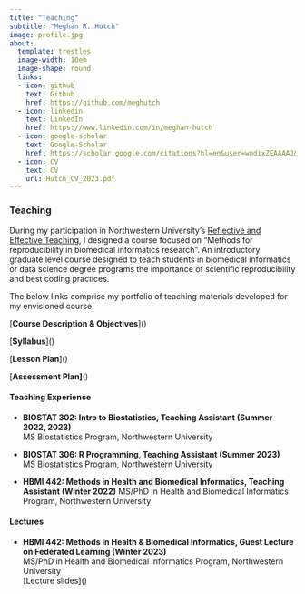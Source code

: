 ```yaml
---
title: "Teaching"
subtitle: "Meghan R. Hutch"
image: profile.jpg
about:
  template: trestles
  image-width: 10em
  image-shape: round
  links:
  - icon: github
    text: Github
    href: https://github.com/meghutch
  - icon: linkedin
    text: LinkedIn
    href: https://www.linkedin.com/in/meghan-hutch
  - icon: google-scholar
    text: Google-Scholar
    href: https://scholar.google.com/citations?hl=en&user=wndixZEAAAAJ&view_op=list_works
  - icon: CV
    text: CV
    url: Hutch_CV_2023.pdf
---
```


### Teaching

During my participation in Northwestern University's [Reflective and Effective Teaching](https://searle.northwestern.edu/programs-services/programs/program-pages/reflective-and-effective-teaching.html), I designed a course focused on "Methods for reproducibility in biomedical informatics research". An introductory graduate level course designed to teach students in biomedical informatics or data science degree programs the importance of scientific reproducibility and best coding practices.

The below links comprise my portfolio of teaching materials developed for my envisioned course.

\[**Course Description & Objectives**\]()

\[**Syllabus**\]()

\[**Lesson Plan**\]()

\[**Assessment Plan\]**()

#### **Teaching Experience**

-   **BIOSTAT 302: Intro to Biostatistics, Teaching Assistant (Summer 2022, 2023)\
    **MS Biostatistics Program, Northwestern University

-   **BIOSTAT 306: R Programming, Teaching Assistant (Summer 2023)\
    **MS Biostatistics Program, Northwestern University

-   **HBMI 442: Methods in Health and Biomedical Informatics, Teaching Assistant (Winter 2022)**
    MS/PhD in Health and Biomedical Informatics Program, Northwestern University

#### **Lectures**

-   **HBMI 442: Methods in Health & Biomedical Informatics, Guest Lecture on Federated Learning (Winter 2023)\
    **MS/PhD in Health and Biomedical Informatics Program, Northwestern University \
    \[Lecture slides\]()
